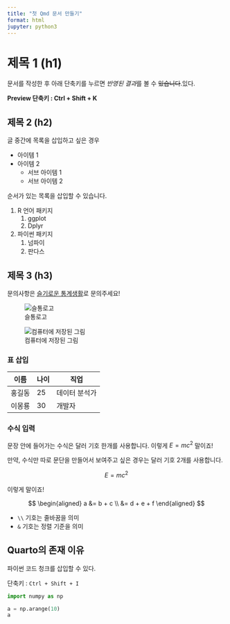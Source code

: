 ```yaml
---
title: "첫 Qmd 문서 만들기"
format: html
jupyter: python3
---
```

# 제목 1 (h1)
문서를 작성한 후 아래 단축키를 누르면 *반영된 결과*를 볼 수 ~~있습니다~~.있다.


**Preview 단축키 : Ctrl + Shift + K**  

## 제목 2 (h2)

글 중간에 목록을 삽입하고 싶은 경우  

- 아이템 1
- 아이템 2
   - 서브 아이템 1  
   - 서브 아이템 2


순서가 있는 목록을 삽입할 수 있습니다.  

1. R 언어 패키지  
    1. ggplot  
    1. Dplyr  
1.  파이썬 패키지  
    1. 넘파이  
    1. 판다스

## 제목 3 (h3)

문의사항은 [슬기로운 통계생활](https://staple.com)로 문의주세요!  


![슬통로고](https://statisticsplaybook.com/wp-content/uploads/2023/09/%EC%8A%AC%ED%86%B5%EB%A1%9C%EA%B3%A0%EB%94%94%EC%9E%90%EC%9D%B8-%ED%88%AC%EB%AA%85512x512.webp)


![컴퓨터에 저장된 그림](./슬통로고디자인.webp)



### 표 삽입

| 이름  | 나이 | 직업 |
|------|----|-------|
| 홍길동 | 25 | 데이터 분석가 |
| 이몽룡 | 30 | 개발자  |


### 수식 입력

문장 안에 들어가는 수식은 달러 기호 한개를 사용합니다.
이렇게 $E=mc^2$ 말이죠!

만약, 수식만 따로 문단을 만들어서 보여주고 싶은 경우는 달러 기호 2개를 사용합니다.

$$
E=mc^2
$$

이렇게 말이죠!

$$
\begin{aligned}
    a &= b + c \\ 
      &= d + e + f
\end{aligned}
$$

* `\\` 기호는 줄바꿈을 의미
* `&` 기호는 정렬 기준을 의미

## Quarto의 존재 이유

파이썬 코드 청크를 삽입할 수 있다.

단축키 : `Ctrl + Shift + I`
```python
import numpy as np

a = np.arange(10)
a
```